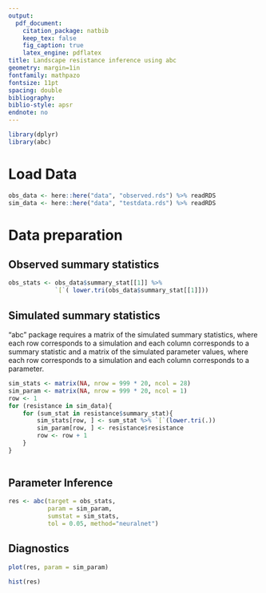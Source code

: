 ```yaml
---
output: 
  pdf_document:
    citation_package: natbib
    keep_tex: false
    fig_caption: true
    latex_engine: pdflatex
title: Landscape resistance inference using abc
geometry: margin=1in
fontfamily: mathpazo
fontsize: 11pt
spacing: double
bibliography: 
biblio-style: apsr
endnote: no
---
```


```r
library(dplyr)
library(abc)
```

# Load Data

```r

obs_data <- here::here("data", "observed.rds") %>% readRDS
sim_data <- here::here("data", "testdata.rds") %>% readRDS

```
# Data preparation

## Observed summary statistics

```r
obs_stats <- obs_data$summary_stat[[1]] %>%
             `[`( lower.tri(obs_data$summary_stat[[1]]))

```

## Simulated summary statistics

"abc" package requires a matrix of the simulated summary statistics, 
where each row corresponds to a simulation and each column corresponds 
to a summary statistic and a matrix of the simulated parameter values, 
where each row corresponds to a simulation and each column corresponds 
to a parameter. 

```r

sim_stats <- matrix(NA, nrow = 999 * 20, ncol = 28)
sim_param <- matrix(NA, nrow = 999 * 20, ncol = 1)
row <- 1
for (resistance in sim_data){
    for (sum_stat in resistance$summary_stat){
        sim_stats[row, ] <- sum_stat %>% `[`(lower.tri(.))
        sim_param[row, ] <- resistance$resistance
        row <- row + 1
    }    
}    
    
```

## Parameter Inference

```r

res <- abc(target = obs_stats,
           param = sim_param,
           sumstat = sim_stats,
           tol = 0.05, method="neuralnet")


```

## Diagnostics

```r
plot(res, param = sim_param)
```

```r
hist(res)
```
